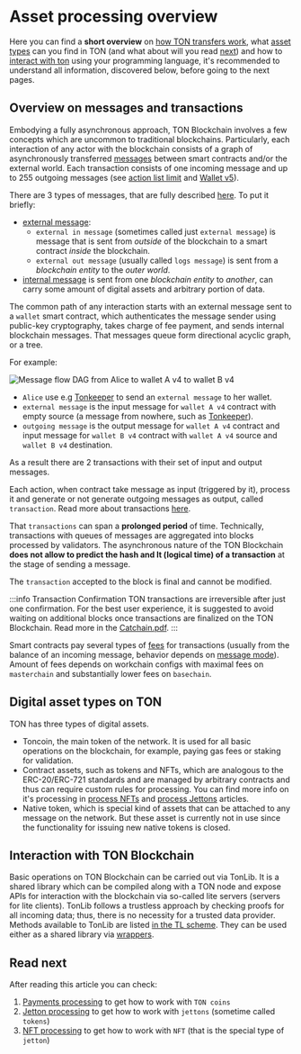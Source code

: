 

# Asset processing overview

Here you can find a **short overview** on [how TON transfers work](/v3/documentation/dapps/assets/overview#overview-on-messages-and-transactions), what [asset types](/v3/documentation/dapps/assets/overview#digital-asset-types-on-ton) can you find in TON (and what about will you read [next](/v3/documentation/dapps/assets/overview#read-next)) and how to [interact with ton](/v3/documentation/dapps/assets/overview#interaction-with-ton-blockchain) using your programming language, it's recommended to understand all information, discovered below, before going to the next pages.

## Overview on messages and transactions

Embodying a fully asynchronous approach, TON Blockchain involves a few concepts which are uncommon to traditional blockchains. Particularly, each interaction of any actor with the blockchain consists of a graph of asynchronously transferred [messages](/v3/documentation/smart-contracts/message-management/messages-and-transactions) between smart contracts and/or the external world. Each transaction consists of one incoming message and up to 255 outgoing messages (see [action list limit](/v3/documentation/smart-contracts/transaction-fees/fees-low-level) and [Wallet v5](/v3/documentation/smart-contracts/contracts-specs/wallet-contracts)).

There are 3 types of messages, that are fully described [here](/v3/documentation/smart-contracts/message-management/sending-messages#types-of-messages). To put it briefly:

- [external message](/v3/documentation/smart-contracts/message-management/external-messages):
  - `external in message` (sometimes called just `external message`) is message that is sent from _outside_ of the blockchain to a smart contract _inside_ the blockchain.
  - `external out message` (usually called `logs message`) is sent from a _blockchain entity_ to the _outer world_.
- [internal message](/v3/documentation/smart-contracts/message-management/internal-messages) is sent from one _blockchain entity_ to _another_, can carry some amount of digital assets and arbitrary portion of data.

The common path of any interaction starts with an external message sent to a `wallet` smart contract, which authenticates the message sender using public-key cryptography, takes charge of fee payment, and sends internal blockchain messages. That messages queue form directional acyclic graph, or a tree.

For example:

![Message flow DAG from Alice to wallet A v4 to wallet B v4](/img/docs/asset-processing/alicemsgDAG.svg)

- `Alice` use e.g [Tonkeeper](https://tonkeeper.com/) to send an `external message` to her wallet.
- `external message` is the input message for `wallet A v4` contract with empty source (a message from nowhere, such as [Tonkeeper](https://tonkeeper.com/)).
- `outgoing message` is the output message for `wallet A v4` contract and input message for `wallet B v4` contract with `wallet A v4` source and `wallet B v4` destination.

As a result there are 2 transactions with their set of input and output messages.

Each action, when contract take message as input (triggered by it), process it and generate or not generate outgoing messages as output, called `transaction`. Read more about transactions [here](/v3/documentation/smart-contracts/message-management/messages-and-transactions#what-is-a-transaction).

That `transactions` can span a **prolonged period** of time. Technically, transactions with queues of messages are aggregated into blocks processed by validators. The asynchronous nature of the TON Blockchain **does not allow to predict the hash and lt (logical time) of a transaction** at the stage of sending a message.

The `transaction` accepted to the block is final and cannot be modified.

:::info Transaction Confirmation
TON transactions are irreversible after just one confirmation. For the best user experience, it is suggested to avoid waiting on additional blocks once transactions are finalized on the TON Blockchain. Read more in the [Catchain.pdf](https://docs.ton.org/catchain.pdf#page=3).
:::

Smart contracts pay several types of [fees](/v3/documentation/smart-contracts/transaction-fees/fees) for transactions (usually from the balance of an incoming message, behavior depends on [message mode](/v3/documentation/smart-contracts/message-management/sending-messages#message-modes)). Amount of fees depends on workchain configs with maximal fees on `masterchain` and substantially lower fees on `basechain`.

## Digital asset types on TON

TON has three types of digital assets.

- Toncoin, the main token of the network. It is used for all basic operations on the blockchain, for example, paying gas fees or staking for validation.
- Contract assets, such as tokens and NFTs, which are analogous to the ERC-20/ERC-721 standards and are managed by arbitrary contracts and thus can require custom rules for processing. You can find more info on it's processing in [process NFTs](/v3/guidelines/dapps/asset-processing/nft-processing/nfts) and [process Jettons](/v3/guidelines/dapps/asset-processing/jettons) articles.
- Native token, which is special kind of assets that can be attached to any message on the network. But these asset is currently not in use since the functionality for issuing new native tokens is closed.

## Interaction with TON Blockchain

Basic operations on TON Blockchain can be carried out via TonLib. It is a shared library which can be compiled along with a TON node and expose APIs for interaction with the blockchain via so-called lite servers (servers for lite clients). TonLib follows a trustless approach by checking proofs for all incoming data; thus, there is no necessity for a trusted data provider. Methods available to TonLib are listed [in the TL scheme](https://github.com/ton-blockchain/ton/blob/master/tl/generate/scheme/tonlib_api.tl#L234). They can be used either as a shared library via [wrappers](/v3/guidelines/dapps/asset-processing/payments-processing/#sdks).

## Read next

After reading this article you can check:

1. [Payments processing](/v3/guidelines/dapps/asset-processing/payments-processing) to get how to work with `TON coins`
2. [Jetton processing](/v3/guidelines/dapps/asset-processing/jettons) to get how to work with `jettons` (sometime called `tokens`)
3. [NFT processing](/v3/guidelines/dapps/asset-processing/nft-processing/nfts) to get how to work with `NFT` (that is the special type of `jetton`)

<Feedback />
